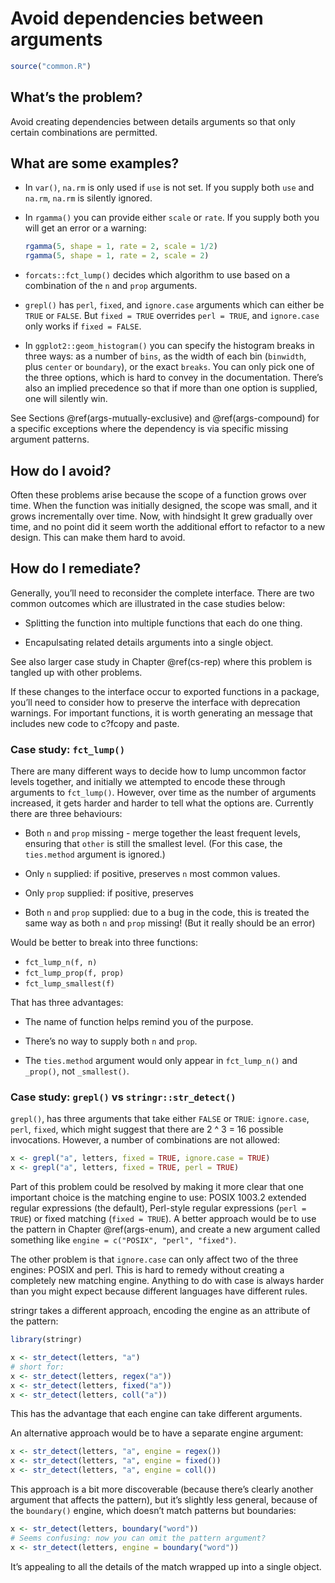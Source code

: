# Avoid dependencies between arguments {#args-independence}

```r
source("common.R")
```

## What's the problem?

Avoid creating dependencies between details arguments so that only certain combinations are permitted.

## What are some examples?

*   In `var()`, `na.rm` is only used if `use` is not set. If you supply both 
    `use` and `na.rm`, `na.rm` is silently ignored.

*   In `rgamma()` you can provide either `scale` or `rate`. If you supply both
    you will get an error or a warning:
  
    ```r
    rgamma(5, shape = 1, rate = 2, scale = 1/2)
    rgamma(5, shape = 1, rate = 2, scale = 2)
    ```

*   `forcats::fct_lump()` decides which algorithm to use based on a 
    combination of the `n` and `prop` arguments.

*   `grepl()` has `perl`, `fixed`, and `ignore.case` arguments which can
    either be `TRUE` or `FALSE`. But `fixed = TRUE` overrides `perl = TRUE`, 
    and `ignore.case` only works if `fixed = FALSE`.

*   In `ggplot2::geom_histogram()` you can specify the histogram breaks in 
    three ways: as a number of `bins`, as the width of each bin (`binwidth`, 
    plus `center` or `boundary`), or the exact `breaks`. You can only pick 
    one of the three options, which is hard to convey in the documentation.
    There's also an implied precedence so that if more than one option is 
    supplied, one will silently win.

See Sections \@ref(args-mutually-exclusive) and \@ref(args-compound) for a specific exceptions where the dependency is via specific missing argument patterns.

## How do I avoid?

Often these problems arise because the scope of a function grows over time. When the function was initially designed, the scope was small, and it grows incrementally over time. Now, with hindsight It grew gradually over time, and no point did it seem worth the additional effort to refactor to a new design. This can make them hard to avoid. 

## How do I remediate?

Generally, you'll need to reconsider the complete interface. There are two common outcomes which are illustrated in the case studies below:

* Splitting the function into multiple functions that each do one thing.

* Encapulsating related details arguments into a single object.

See also larger case study in Chapter \@ref(cs-rep) where this problem is tangled up with other problems.

If these changes to the interface occur to exported functions in a package, you'll need to consider how to preserve the interface with deprecation warnings. For important functions, it is worth generating an message that includes new code to c?fcopy and paste.

### Case study: `fct_lump()` {#cs-fct-lump}

There are many different ways to decide how to lump uncommon factor levels together, and initially we attempted to encode these through arguments to `fct_lump()`. However, over time as the number of arguments increased, it gets harder and harder to tell what the options are. Currently there are three behaviours:

* Both `n` and `prop` missing - merge together the least
  frequent levels, ensuring that `other` is still the smallest level.
  (For this case, the `ties.method` argument is ignored.)
  
* Only `n` supplied: if positive, preserves `n` most common values. 

* Only `prop` supplied: if positive, preserves 

* Both `n` and `prop` supplied: due to a bug in the code, this is treated
  the same way as both `n` and `prop` missing! (But it really should be an 
  error)

Would be better to break into three functions:

* `fct_lump_n(f, n)`
* `fct_lump_prop(f, prop)`
* `fct_lump_smallest(f)`

That has three advantages:

* The name of function helps remind you of the purpose.

* There's no way to supply both `n` and `prop`.

* The `ties.method` argument would only appear in `fct_lump_n()` and `_prop()`,
  not `_smallest()`.

### Case study: `grepl()` vs `stringr::str_detect()`

<!-- 
https://github.com/wch/r-source/blob/trunk/src/main/grep.c#L891-L1151 -->

`grepl()`, has three arguments that take either `FALSE` or `TRUE`: `ignore.case`, `perl`, `fixed`, which might suggest that there are 2 ^ 3 = 16 possible invocations. However, a number of combinations are not allowed:

```r
x <- grepl("a", letters, fixed = TRUE, ignore.case = TRUE)
x <- grepl("a", letters, fixed = TRUE, perl = TRUE)
```

Part of this problem could be resolved by making it more clear that one important choice is the matching engine to use:  POSIX 1003.2 extended regular expressions (the default), Perl-style regular expressions (`perl = TRUE`) or fixed matching (`fixed = TRUE`). A better approach would be to use the pattern in Chapter \@ref(args-enum), and create a new argument called something like `engine = c("POSIX", "perl", "fixed")`.

The other problem is that `ignore.case` can only affect two of the three engines: POSIX and perl. This is hard to remedy without creating a completely new matching engine. Anything to do with case is always harder than you might expect because different languages have different rules.

stringr takes a different approach, encoding the engine as an attribute of the pattern:

```r
library(stringr)

x <- str_detect(letters, "a")
# short for:
x <- str_detect(letters, regex("a"))
x <- str_detect(letters, fixed("a"))
x <- str_detect(letters, coll("a"))
```

This has the advantage that each engine can take different arguments. 

An alternative approach would be to have a separate engine argument:

```r
x <- str_detect(letters, "a", engine = regex())
x <- str_detect(letters, "a", engine = fixed())
x <- str_detect(letters, "a", engine = coll())
```

This approach is a bit more discoverable (because there's clearly another argument that affects the pattern), but it's slightly less general, because of the `boundary()` engine, which doesn't match patterns but boundaries:

```r
x <- str_detect(letters, boundary("word"))
# Seems confusing: now you can omit the pattern argument?
x <- str_detect(letters, engine = boundary("word"))
```

It's appealing to all the details of the match wrapped up into a single object. 
